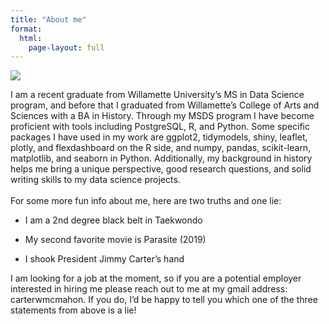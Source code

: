 ```yaml
---
title: "About me"
format: 
  html: 
    page-layout: full
---
```


::::: .column-screen-inset-shaded

:::: {layout="[ 40, 60 ]"}

::: {#image-column}
![](./images/selfie.jpg)
:::

:::{#text-column}
I am a recent graduate from Willamette University's MS in Data Science program, and before that I graduated from Willamette's College of Arts and Sciences with a BA in History. Through my MSDS program I have become proficient with tools including PostgreSQL, R, and Python. Some specific packages I have used in my work are ggplot2, tidymodels, shiny, leaflet, plotly, and flexdashboard on the R side, and numpy, pandas, scikit-learn, matplotlib, and seaborn in Python. Additionally, my background in history helps me bring a unique perspective, good research questions, and solid writing skills to my data science projects. <br style="line-height: 10px" />  
For some more fun info about me, here are two truths and one lie:

-   I am a 2nd degree black belt in Taekwondo

-   My second favorite movie is Parasite (2019)

-   I shook President Jimmy Carter's hand

I am looking for a job at the moment, so if you are a potential employer interested in hiring me please reach out to me at my gmail address: carterwmcmahon. If you do, I'd be happy to tell you which one of the three statements from above is a lie!
:::

::::

:::::

